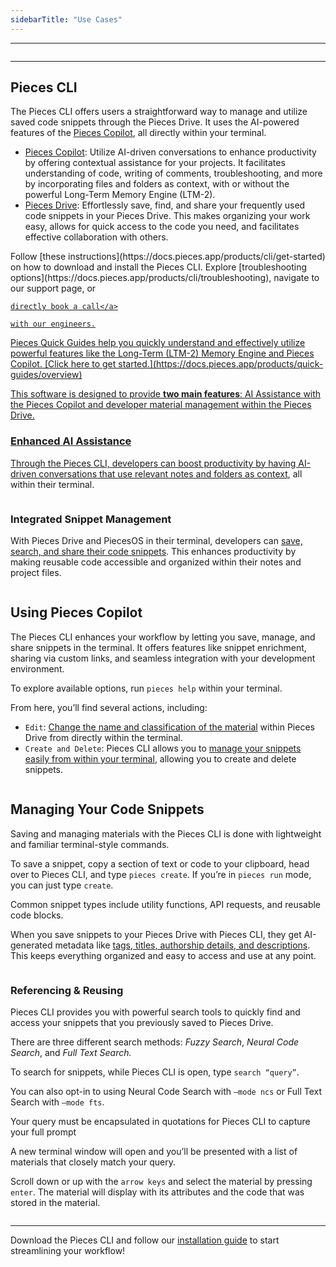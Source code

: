 ```yaml
---
sidebarTitle: "Use Cases"
---
```


---

<img
  className="mx-auto"
/>

---

## Pieces CLI

The Pieces CLI offers users a straightforward way to manage and utilize saved code snippets through the Pieces Drive. It uses the AI-powered features of the [Pieces Copilot](https://docs.pieces.app/products/cli/copilot), all directly within your terminal.

- [Pieces Copilot](https://docs.pieces.app/products/cli/copilot): Utilize AI-driven conversations to enhance productivity by offering contextual assistance for your projects. It facilitates understanding of code, writing of comments, troubleshooting, and more by incorporating files and folders as context, with or without the powerful Long-Term Memory Engine (LTM-2).
- [Pieces Drive](https://docs.pieces.app/products/cli/drive): Effortlessly save, find, and share your frequently used code snippets in your Pieces Drive. This makes organizing your work easy, allows for quick access to the code you need, and facilitates effective collaboration with others.

<CardGroup cols={2}>
  <Card title="Getting Started">
    Follow [these instructions](https://docs.pieces.app/products/cli/get-started) on how to download and install the Pieces CLI.
  </Card>
  <Card title="Support & Troubleshooting">
    Explore [troubleshooting options](https://docs.pieces.app/products/cli/troubleshooting), navigate to our support page, or <a target="_blank" href="https://calendar.google.com/calendar/u/0/appointments/schedules/AcZssZ22WJ2Htd2wRMJhueCNYc0xbFBFCAN-khijcuoXACd_Uux3wIhgZeGkzDRcqD3teamAI-CwCHpr">
    
    directly book a call</a>

    with our engineers.
  </Card>
</CardGroup>

<Card title="Learn More with Quick Guides">
  Pieces Quick Guides help you quickly understand and effectively utilize powerful features like the Long-Term (LTM-2) Memory Engine and Pieces Copilot. [Click here to get started.](https://docs.pieces.app/products/quick-guides/overview)
</Card>

This software is designed to provide **two main features**: AI Assistance with the Pieces Copilot and developer material management within the Pieces Drive.

### Enhanced AI Assistance

Through the Pieces CLI, developers can boost productivity by having AI-driven conversations that use [relevant notes and folders as context](https://docs.pieces.app/products/cli/copilot/chat), all within their terminal.

<img
  className="mx-auto"
/>

### Integrated Snippet Management

With Pieces Drive and PiecesOS in their terminal, developers can [save, search, and share their code snippets](https://docs.pieces.app/products/cli/drive). This enhances productivity by making reusable code accessible and organized within their notes and project files.

<img
  className="mx-auto"
/>

## Using Pieces Copilot

The Pieces CLI enhances your workflow by letting you save, manage, and share snippets in the terminal. It offers features like snippet enrichment, sharing via custom links, and seamless integration with your development environment.

To explore available options, run `pieces help` within your terminal.

From here, you’ll find several actions, including:

- `Edit`: [Change the name and classification of the material](https://docs.pieces.app/products/cli/drive/edit-and-update) within Pieces Drive from directly within the terminal.
- `Create and Delete`: Pieces CLI allows you to [manage your snippets easily from within your terminal](https://docs.pieces.app/products/cli/drive/saving-materials), allowing you to create and delete snippets.

<img
  className="mx-auto"
/>

## Managing Your Code Snippets

Saving and managing materials with the Pieces CLI is done with lightweight and familiar terminal-style commands.

To save a snippet, copy a section of text or code to your clipboard, head over to Pieces CLI, and type `pieces create`. If you’re in `pieces run` mode, you can just type `create`.

<tip>
  Common snippet types include utility functions, API requests, and reusable code blocks.
</tip>

When you save snippets to your Pieces Drive with Pieces CLI, they get AI-generated metadata like [tags, titles, authorship details, and descriptions](https://docs.pieces.app/products/cli/drive/save-snippets#whats-stored-when-you-save-a-snippet). This keeps everything organized and easy to access and use at any point.

<img
  className="mx-auto"
/>

### Referencing & Reusing

Pieces CLI provides you with powerful search tools to quickly find and access your snippets that you previously saved to Pieces Drive.

There are three different search methods: _Fuzzy Search_, _Neural Code Search_, and _Full Text Search._

To search for snippets, while Pieces CLI is open, type `search “query”`.

You can also opt-in to using Neural Code Search with `—mode ncs` or Full Text Search with `—mode fts`.

<info>
  Your query must be encapsulated in quotations for Pieces CLI to capture your full prompt
</info>

A new terminal window will open and you’ll be presented with a list of materials that closely match your query.

Scroll down or up with the `arrow keys` and select the material by pressing `enter`. The material will display with its attributes and the code that was stored in the material.

<img
  className="mx-auto"
/>

---

Download the Pieces CLI and follow our [installation guide](https://docs.pieces.app/products/cli/get-started) to start streamlining your workflow\!